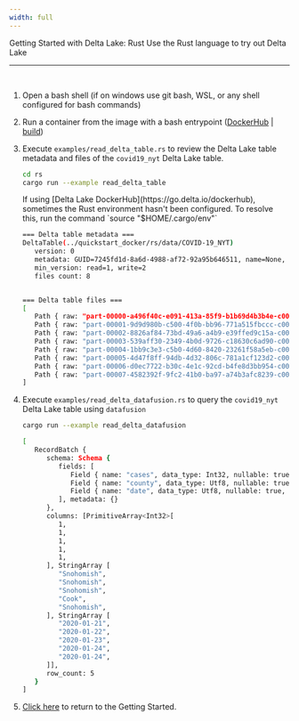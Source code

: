 ```yaml
---
width: full
---
```



<Typography variant="nw">Getting Started with Delta Lake: Rust</Typography>
<Typography variant="tw">
  Use the Rust language to try out Delta Lake
</Typography>
<hr />
<br />

1. Open a bash shell (if on windows use git bash, WSL, or any shell configured for bash commands)

2. Run a container from the image with a bash entrypoint ([DockerHub](/learn/docker-pages/docker-hub) | [build](/learn/docker-pages/docker-build))

3. Execute `examples/read_delta_table.rs` to review the Delta Lake table metadata and files of the `covid19_nyt` Delta Lake table.

   <CodeTabs>

   ```bash
   cd rs
   cargo run --example read_delta_table
   ```

   </CodeTabs>

   <Info title="Note" level="info">
     If using [Delta Lake DockerHub](https://go.delta.io/dockerhub), sometimes
     the Rust environment hasn't been configured. To resolve this, run the
     command `source "$HOME/.cargo/env"`
   </Info>

   ```bash
   === Delta table metadata ===
   DeltaTable(../quickstart_docker/rs/data/COVID-19_NYT)
      version: 0
      metadata: GUID=7245fd1d-8a6d-4988-af72-92a95b646511, name=None, description=None, partitionColumns=[], createdTime=Some(1619121484605), configuration={}
      min_version: read=1, write=2
      files count: 8


   === Delta table files ===
   [
      Path { raw: "part-00000-a496f40c-e091-413a-85f9-b1b69d4b3b4e-c000.snappy.parquet" },
      Path { raw: "part-00001-9d9d980b-c500-4f0b-bb96-771a515fbccc-c000.snappy.parquet" },
      Path { raw: "part-00002-8826af84-73bd-49a6-a4b9-e39ffed9c15a-c000.snappy.parquet" },
      Path { raw: "part-00003-539aff30-2349-4b0d-9726-c18630c6ad90-c000.snappy.parquet" },
      Path { raw: "part-00004-1bb9c3e3-c5b0-4d60-8420-23261f58a5eb-c000.snappy.parquet" },
      Path { raw: "part-00005-4d47f8ff-94db-4d32-806c-781a1cf123d2-c000.snappy.parquet" },
      Path { raw: "part-00006-d0ec7722-b30c-4e1c-92cd-b4fe8d3bb954-c000.snappy.parquet" },
      Path { raw: "part-00007-4582392f-9fc2-41b0-ba97-a74b3afc8239-c000.snappy.parquet" }
   ]
   ```

4. Execute `examples/read_delta_datafusion.rs` to query the `covid19_nyt` Delta Lake table using `datafusion`

   <CodeTabs>

   ```bash
   cargo run --example read_delta_datafusion
   ```

   </CodeTabs>

   ```bash
   [
      RecordBatch {
         schema: Schema {
            fields: [
               Field { name: "cases", data_type: Int32, nullable: true, dict_id: 0, dict_is_ordered: false, metadata: None },
               Field { name: "county", data_type: Utf8, nullable: true, dict_id: 0, dict_is_ordered: false, metadata: None },
               Field { name: "date", data_type: Utf8, nullable: true, dict_id: 0, dict_is_ordered: false, metadata: None }
            ], metadata: {}
         },
         columns: [PrimitiveArray<Int32>[
            1,
            1,
            1,
            1,
            1,
         ], StringArray [
            "Snohomish",
            "Snohomish",
            "Snohomish",
            "Cook",
            "Snohomish",
         ], StringArray [
            "2020-01-21",
            "2020-01-22",
            "2020-01-23",
            "2020-01-24",
            "2020-01-24",
         ]],
         row_count: 5
      }
   ]
   ```

5. [Click here](/learn/getting-started) to return to the Getting Started.
